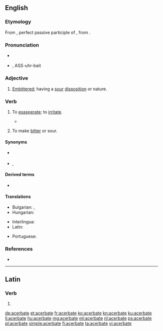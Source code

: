 ==English==

===Etymology===
From {{der|en|la|acerbātus}}, perfect passive participle of {{m|la|acerbō||make bitter}}, from {{m|la|acerbus||bitter}}.

===Pronunciation===
* {{a|UK}} {{IPA|/ˈa.sə.beɪt/|lang=en}}
* {{a|US}} {{IPA|/ˈæ.səɹˌbeɪt/|lang=en}}, ASS-uhr-bait

===Adjective===
{{en-adj}}

# {{lb|en|rare}} [[embittered|Embittered]]; having a [[sour]] [[disposition]] or nature.

===Verb===
{{en-verb|acerbat}}

# {{lb|en|transitive}} To [[exasperate]]; to [[irritate]].
#* {{quote-text|year=1869|author=[[w:Anthony Trollope|Anthony Trollope]]|title=Phineas Finn|chapter=51|passage=Lady Laura had triumphed; but she had no desire to '''acerbate''' her husband by any unpalatable allusion to her victory.}}
# {{lb|en|transitive}} To make [[bitter]] or sour.

====Synonyms====
* {{sense|exasperate}} {{l|en|provoke}}
* {{sense|make bitter}} {{l|en|sour}}, {{l|en|embitter}}

====Derived terms====
* {{l|en|acerbation}}

====Translations====
{{trans-top|exasperate}}
* Bulgarian: {{t+|bg|дразня}}, {{t+|bg|ядосвам}}
* Hungarian: {{t+|hu|elkeserít}}
{{trans-mid}}
* Interlingua: {{t|ia|acerbar}}
* Latin: {{t|la|acerbō}}
{{trans-bottom}}

{{trans-top|to make bitter or sour}}
* Portuguese: {{t+|pt|acerbar}}
{{trans-mid}}
{{trans-bottom}}

===References===
* {{R:OneLook}}

----

==Latin==

===Verb===
{{la-verb-form|acerbāte}}

# {{inflection of|acerbō||1|p|pres|actv|impr|lang=la}}

[[de:acerbate]]
[[et:acerbate]]
[[fr:acerbate]]
[[ko:acerbate]]
[[kn:acerbate]]
[[ku:acerbate]]
[[li:acerbate]]
[[hu:acerbate]]
[[mg:acerbate]]
[[ml:acerbate]]
[[nl:acerbate]]
[[ps:acerbate]]
[[pl:acerbate]]
[[simple:acerbate]]
[[fi:acerbate]]
[[ta:acerbate]]
[[vi:acerbate]]